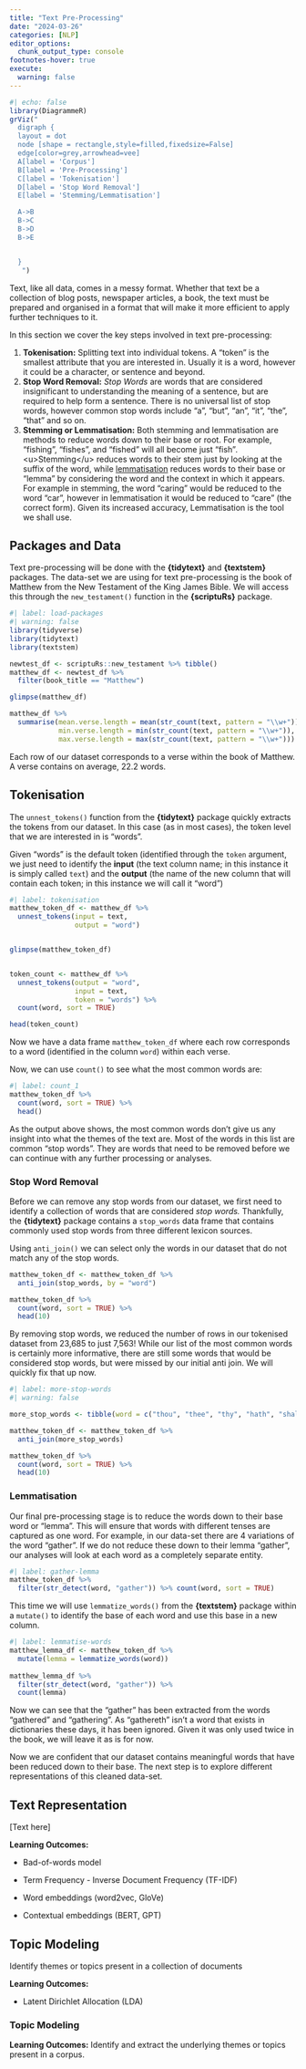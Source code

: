 ```yaml
---
title: "Text Pre-Processing"
date: "2024-03-26"
categories: [NLP]
editor_options: 
  chunk_output_type: console
footnotes-hover: true
execute: 
  warning: false
---
```


```r
#| echo: false
library(DiagrammeR)
grViz("
  digraph {
  layout = dot
  node [shape = rectangle,style=filled,fixedsize=False]
  edge[color=grey,arrowhead=vee]
  A[label = 'Corpus']
  B[label = 'Pre-Processing']
  C[label = 'Tokenisation']
  D[label = 'Stop Word Removal']
  E[label = 'Stemming/Lemmatisation']

  A->B
  B->C
  B->D
  B->E


  }
   ")
```

Text, like all data, comes in a messy format. Whether that text be a collection of blog posts, newspaper articles, a book, the text must be prepared and organised in a format that will make it more efficient to apply further techniques to it.

In this section we cover the key steps involved in text pre-processing:

1.  **Tokenisation:** Splitting text into individual tokens. A "token" is the smallest attribute that you are interested in. Usually it is a word, however it could be a character, or sentence and beyond.
2.  **Stop Word Removal:** *Stop Words* are words that are considered insignificant to understanding the meaning of a sentence, but are required to help form a sentence. There is no universal list of stop words, however common stop words include "a", "but", "an", "it", "the", "that" and so on.
3.  **Stemming or Lemmatisation:** Both stemming and lemmatisation are methods to reduce words down to their base or root. For example, "fishing", "fishes", and "fished" will all become just "fish"*.* \<u\>Stemming\</u\> reduces words to their stem just by looking at the suffix of the word, while <u>lemmatisation</u> reduces words to their base or "lemma" by considering the word and the context in which it appears. For example in stemming, the word "caring" would be reduced to the word "car", however in lemmatisation it would be reduced to "care" (the correct form). Given its increased accuracy, Lemmatisation is the tool we shall use.

## Packages and Data

Text pre-processing will be done with the **{tidytext}** and **{textstem}** packages. The data-set we are using for text pre-processing is the book of Matthew from the New Testament of the King James Bible. We will access this through the <code>new_testament()</code> function in the **{scriptuRs}** package.

```r
#| label: load-packages
#| warning: false
library(tidyverse)
library(tidytext)
library(textstem)

newtest_df <- scriptuRs::new_testament %>% tibble()
matthew_df <- newtest_df %>% 
  filter(book_title == "Matthew")

glimpse(matthew_df)

matthew_df %>% 
  summarise(mean.verse.length = mean(str_count(text, pattern = "\\w+")),
            min.verse.length = min(str_count(text, pattern = "\\w+")),
            max.verse.length = max(str_count(text, pattern = "\\w+")))
```

Each row of our dataset corresponds to a verse within the book of Matthew. A verse contains on average, 22.2 words.

## Tokenisation

The <code>unnest_tokens()</code> function from the **{tidytext}** package quickly extracts the tokens from our dataset. In this case (as in most cases), the token level that we are interested in is "words".

Given "words" is the default token (identified through the <code>token</code> argument, we just need to identify the **input** (the text column name; in this instance it is simply called `text`) and the **output** (the name of the new column that will contain each token; in this instance we will call it "word")

```r
#| label: tokenisation
matthew_token_df <- matthew_df %>% 
  unnest_tokens(input = text,
                output = "word")


glimpse(matthew_token_df)


token_count <- matthew_df %>% 
  unnest_tokens(output = "word",
                input = text,
                token = "words") %>% 
  count(word, sort = TRUE)

head(token_count)

```

Now we have a data frame `matthew_token_df` where each row corresponds to a word (identified in the column `word`) within each verse.

Now, we can use `count()` to see what the most common words are:

```r
#| label: count_1
matthew_token_df %>% 
  count(word, sort = TRUE) %>% 
  head()
```

As the output above shows, the most common words don't give us any insight into what the themes of the text are. Most of the words in this list are common "stop words". They are words that need to be removed before we can continue with any further processing or analyses.

### Stop Word Removal

Before we can remove any stop words from our dataset, we first need to identify a collection of words that are considered *stop words.* Thankfully, the **{tidytext}** package contains a `stop_words` data frame that contains commonly used stop words from three different lexicon sources.

Using `anti_join()` we can select only the words in our dataset that do not match any of the stop words.

```r
matthew_token_df <- matthew_token_df %>% 
  anti_join(stop_words, by = "word")

matthew_token_df %>% 
  count(word, sort = TRUE) %>% 
  head(10)
```

By removing stop words, we reduced the number of rows in our tokenised dataset from 23,685 to just 7,563! While our list of the most common words is certainly more informative, there are still some words that would be considered stop words, but were missed by our initial anti join. We will quickly fix that up now.

```r
#| label: more-stop-words
#| warning: false

more_stop_words <- tibble(word = c("thou", "thee", "thy", "hath", "shalt", "woe"))

matthew_token_df <- matthew_token_df %>% 
  anti_join(more_stop_words)

matthew_token_df %>% 
  count(word, sort = TRUE) %>% 
  head(10)
```

### Lemmatisation

Our final pre-processing stage is to reduce the words down to their base word or "lemma". This will ensure that words with different tenses are captured as one word. For example, in our data-set there are 4 variations of the word "gather". If we do not reduce these down to their lemma "gather", our analyses will look at each word as a completely separate entity.

```r
#| label: gather-lemma
matthew_token_df %>% 
  filter(str_detect(word, "gather")) %>% count(word, sort = TRUE)

```

This time we will use `lemmatize_words()` from the **{textstem}** package within a `mutate()` to identify the base of each word and use this base in a new column.

```r
#| label: lemmatise-words
matthew_lemma_df <- matthew_token_df %>% 
  mutate(lemma = lemmatize_words(word))
  
matthew_lemma_df %>% 
  filter(str_detect(word, "gather")) %>% 
  count(lemma)

```

Now we can see that the "gather" has been extracted from the words "gathered" and "gathering". As "gathereth" isn't a word that exists in dictionaries these days, it has been ignored. Given it was only used twice in the book, we will leave it as is for now.

Now we are confident that our dataset contains meaningful words that have been reduced down to their base. The next step is to explore different representations of this cleaned data-set.

## Text Representation

\[Text here\]

**Learning Outcomes:**

-   Bad-of-words model

-   Term Frequency - Inverse Document Frequency (TF-IDF)

-   Word embeddings (word2vec, GloVe)

-   Contextual embeddings (BERT, GPT)

## Topic Modeling

Identify themes or topics present in a collection of documents

**Learning Outcomes:**

-   Latent Dirichlet Allocation (LDA)

### Topic Modeling

**Learning Outcomes:** Identify and extract the underlying themes or topics present in a corpus.
